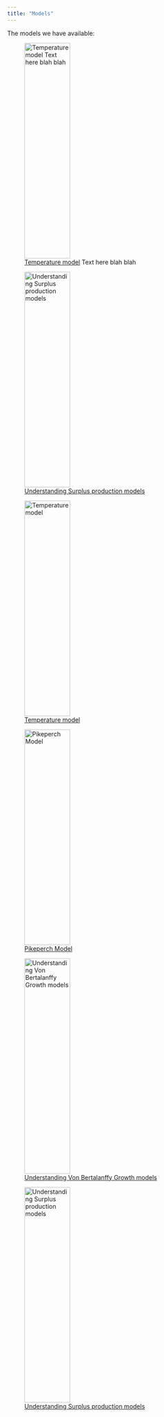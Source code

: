 ```yaml
---
title: "Models"
---
```


The models we have available:

::: {layout-ncol=3 layout="[[1,1]"}

![[Temperature model ](https://www.google.com) Text here blah blah](www/elephant.jpg){fig-align="left" width=50% height="500"}

![[Understanding Surplus production models](https://www.google.com)](www/elephant2.jpg){fig-align="left" width=50% height="500"}

![[Temperature model](https://www.google.com)](www/elephant.jpg){fig-align="left" width=50% height="500"}

![[Pikeperch Model](https://fishsize.shinyapps.io/pikeperch/)](www/pikeperch.png){fig-align="left" width=50% height="500"}

![[Understanding Von Bertalanffy Growth models](https://www.google.com)](www/elephant.jpg){fig-align="left" width=50% height="500"}

![[Understanding Surplus production models](https://www.google.com)](www/elephant2.jpg){fig-align="left" width=50% height="500"}

:::